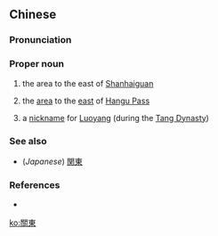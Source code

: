{{also|关东}}
==Chinese==
{{zh-forms|s=关东}}

===Pronunciation===
{{zh-pron
|m=Guāndōng
|c=gwaan1 dung1
|mn=Koan-tong
|cat=pn
}}

===Proper noun===
{{zh-proper noun}}

# the area to the east of [[w:Shanhaiguan|Shanhaiguan]]
# {{lb|zh|archaic}} the [[area]] to the [[east]] of [[w:Hangu Pass|Hangu Pass]]
# {{lb|zh|archaic}} a [[nickname]] for [[w:Luoyang|Luoyang]] (during the [[w:Tang Dynasty|Tang Dynasty]])

===See also===
* (''Japanese'') [[関東]]

===References===
* {{pedialite|關東|lang=zh}}

[[ko:關東]]